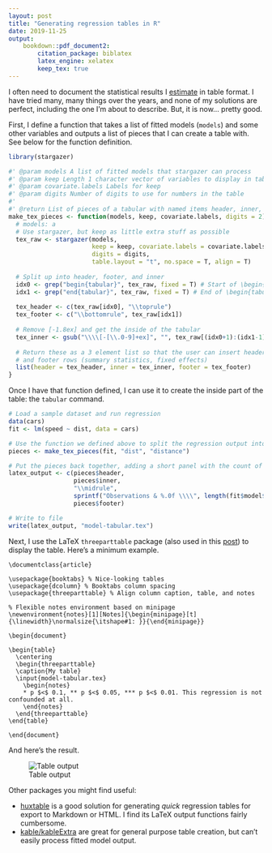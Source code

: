 ```yaml
---
layout: post
title: "Generating regression tables in R"
date: 2019-11-25
output:
    bookdown::pdf_document2:
        citation_package: biblatex
        latex_engine: xelatex
        keep_tex: true
---
```


I often need to document the statistical results I [estimate](/posts/2019-06-11-making-regressions-purrr/) in table format. I have tried many, many things over the years, and none of my solutions are perfect, including the one I'm about to describe. But, it is now... pretty good. 

First, I define a function that takes a list of fitted models (`models`) and some other variables and outputs a list of pieces that I can create a table with. See below for the function definition.

```r
library(stargazer)

#' @param models A list of fitted models that stargazer can process
#' @param keep Length 1 character vector of variables to display in table
#' @param covariate.labels Labels for keep
#' @param digits Number of digits to use for numbers in the table
#'
#' @return List of pieces of a tabular with named items header, inner, and footer
make_tex_pieces <- function(models, keep, covariate.labels, digits = 2) {
  # models: a 
  # Use stargazer, but keep as little extra stuff as possible
  tex_raw <- stargazer(models, 
                       keep = keep, covariate.labels = covariate.labels, 
                       digits = digits, 
                       table.layout = "t", no.space = T, align = T)
  
  # Split up into header, footer, and inner
  idx0 <- grep("begin{tabular}", tex_raw, fixed = T) # Start of \begin{tabular}
  idx1 <- grep("end{tabular}", tex_raw, fixed = T) # End of \begin{tabular}
  
  tex_header <- c(tex_raw[idx0], "\\toprule")
  tex_footer <- c("\\bottomrule", tex_raw[idx1])
  
  # Remove [-1.8ex] and get the inside of the tabular
  tex_inner <- gsub("\\\\[-[\\.0-9]+ex]", "", tex_raw[(idx0+1):(idx1-1)])
  
  # Return these as a 3 element list so that the user can insert header rows (column labels)
  # and footer rows (summary statistics, fixed effects)
  list(header = tex_header, inner = tex_inner, footer = tex_footer)
}
```

Once I have that function defined, I can use it to create the inside part of the table: the `tabular` command. 

```r
# Load a sample dataset and run regression
data(cars)
fit <- lm(speed ~ dist, data = cars)

# Use the function we defined above to split the regression output into different pieces of a tabulr
pieces <- make_tex_pieces(fit, "dist", "distance")

# Put the pieces back together, adding a short panel with the count of observations
latex_output <- c(pieces$header,
                  pieces$inner,
                  "\\midrule",
                  sprintf("Observations & %.0f \\\\", length(fit$model$dist)),
                  pieces$footer)

# Write to file
write(latex_output, "model-tabular.tex")
```

Next, I use the LaTeX `threeparttable` package (also used in this [post](/posts/2018-10-11-beamer-resizing/)) to display the table. Here's a minimum example. 

```
\documentclass{article}

\usepackage{booktabs} % Nice-looking tables
\usepackage{dcolumn} % Booktabs column spacing
\usepackage{threeparttable} % Align column caption, table, and notes

% Flexible notes environment based on minipage
\newenvironment{notes}[1][Notes]{\begin{minipage}[t]{\linewidth}\normalsize{\itshape#1: }}{\end{minipage}}

\begin{document}

\begin{table}
  \centering
  \begin{threeparttable}
  \caption{My table}
  \input{model-tabular.tex}
    \begin{notes}
    * p $<$ 0.1, ** p $<$ 0.05, *** p $<$ 0.01. This regression is not confounded at all.
    \end{notes}
  \end{threeparttable}
\end{table}

\end{document}
```

And here's the result. 

![Table output](/img/auto-table-output.png)


Other packages you might find useful:

- [huxtable](https://hughjonesd.github.io/huxtable/) is a good solution for generating _quick_ regression tables for export to Markdown or HTML. I find its LaTeX output functions fairly cumbersome.
- [kable/kableExtra](https://cran.r-project.org/web/packages/kableExtra/vignettes/awesome_table_in_html.html) are great for general purpose table creation, but can't easily process fitted model output.